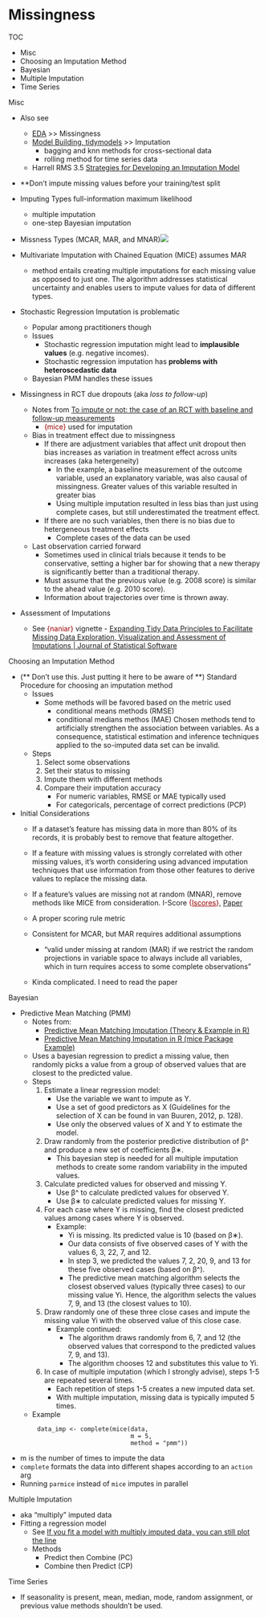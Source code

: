 # Missingness {#sec-missing}
TOC

-   Misc
-   Choosing an Imputation Method
-   Bayesian
-   Multiple Imputation
-   Time Series

Misc

-   Also see

    -   [EDA](EDA) \>\> Missingness
    -   [Model Building, tidymodels](Model%20Building,%20tidymodels) \>\> Imputation
        -   bagging and knn methods for cross-sectional data
        -   rolling method for time series data
    -   Harrell RMS 3.5 [Strategies for Developing an Imputation Model](https://hbiostat.org/rmsc/missing.html#strategies-for-developing-an-imputation-model)

-   \*\*Don't impute missing values before your training/test split

-   Imputing Types full-information maximum likelihood

    -   multiple imputation
    -   one-step Bayesian imputation

-   Missness Types (MCAR, MAR, and MNAR)![](./_resources/Missingness.resources/Screenshot%20(541).png)

-   Multivariate Imputation with Chained Equation (MICE) assumes MAR

    -   method entails creating multiple imputations for each missing value as opposed to just one. The algorithm addresses statistical uncertainty and enables users to impute values for data of different types.

-   Stochastic Regression Imputation is problematic

    -   Popular among practitioners though
    -   Issues
        -   Stochastic regression imputation might lead to **implausible values** (e.g. negative incomes).
        -   Stochastic regression imputation has **problems with heteroscedastic data**
    -   Bayesian PMM handles these issues

-   Missingness in RCT due dropouts (aka *loss to follow-up*)

    -   Notes from [To impute or not: the case of an RCT with baseline and follow-up measurements](https://www.rdatagen.net/post/2022-04-12-to-impute-or-not-the-case-of-an-rct-with-baseline-and-follow-up-measurements/)
        -   [{mice}]{style="color: #990000"} used for imputation
    -   Bias in treatment effect due to missingness
        -   If there are adjustment variables that affect unit dropout then bias increases as variation in treatment effect across units increases (aka hetergeneity)
            -   In the example, a baseline measurement of the outcome variable, used an explanatory variable, was also causal of missingness. Greater values of this variable resulted in greater bias
            -   Using multiple imputation resulted in less bias than just using complete cases, but still underestimated the treatment effect.
        -   If there are no such variables, then there is no bias due to hetergeneous treatment effects
            -   Complete cases of the data can be used
    -   Last observation carried forward
        -   Sometimes used in clinical trials because it tends to be conservative, setting a higher bar for showing that a new therapy is significantly better than a traditional therapy.
        -   Must assume that the previous value (e.g. 2008 score) is similar to the ahead value (e.g. 2010 score).
        -   Information about trajectories over time is thrown away.

-   Assessment of Imputations

    -   See [{naniar}]{style="color: #990000"} vignette - [Expanding Tidy Data Principles to Facilitate Missing Data Exploration, Visualization and Assessment of Imputations \| Journal of Statistical Software](https://www.jstatsoft.org/article/view/v105i07)

Choosing an Imputation Method

-   (\*\* Don't use this. Just putting it here to be aware of \*\*) Standard Procedure for choosing an imputation method
    -   Issues
        -   Some methods will be favored based on the metric used
            -   conditional means methods (RMSE)
            -   conditional medians methos (MAE) Chosen methods tend to artificially strengthen the association between variables. As a consequence, statistical estimation and inference techniques applied to the so-imputed data set can be invalid.
    -   Steps
        1.  Select some observations
        2.  Set their status to missing
        3.  Impute them with different methods
        4.  Compare their imputation accuracy
            -   For numeric variables, RMSE or MAE typically used
            -   For categoricals, percentage of correct predictions (PCP)
-   Initial Considerations
    -   If a dataset's feature has missing data in more than 80% of its records, it is probably best to remove that feature altogether.

    -   If a feature with missing values is strongly correlated with other missing values, it's worth considering using advanced imputation techniques that use information from those other features to derive values to replace the missing data.

    -   If a feature's values are missing not at random (MNAR), remove methods like MICE from consideration. I-Score [{]{style="color: #990000"}[Iscores](https://github.com/missValTeam/Iscores){style="color: #990000"}[}]{style="color: #990000"}, [Paper](https://arxiv.org/abs/2106.03742)

    -   A proper scoring rule metric

    -   Consistent for MCAR, but MAR requires additional assumptions

        -   "valid under missing at random (MAR) if we restrict the random projections in variable space to always include all variables, which in turn requires access to some complete observations"

    -   Kinda complicated. I need to read the paper

Bayesian

-   Predictive Mean Matching (PMM)
    -   Notes from:
        -   [Predictive Mean Matching Imputation (Theory & Example in R)](https://statisticsglobe.com/predictive-mean-matching-imputation-method/)
        -   [Predictive Mean Matching Imputation in R (mice Package Example)](https://opencodecom.net/post/2021-06-01-predictive-mean-matching-imputation-in-r-mice-package-example/)
    -   Uses a bayesian regression to predict a missing value, then randomly picks a value from a group of observed values that are closest to the predicted value.
    -   Steps
        1.  Estimate a linear regression model:
            -   Use the variable we want to impute as Y.
            -   Use a set of good predictors as X (Guidelines for the selection of X can be found in van Buuren, 2012, p. 128).
            -   Use only the observed values of X and Y to estimate the model.
        2.  Draw randomly from the posterior predictive distribution of β\^ and produce a new set of coefficients β∗.
            -   This bayesian step is needed for all multiple imputation methods to create some random variability in the imputed values.
        3.  Calculate predicted values for observed and missing Y.
            -   Use β\^ to calculate predicted values for observed Y.
            -   Use β∗ to calculate predicted values for missing Y.
        4.  For each case where Y is missing, find the closest predicted values among cases where Y is observed.
            -   Example:
                -   Yi is missing. Its predicted value is 10 (based on β∗).
                -   Our data consists of five observed cases of Y with the values 6, 3, 22, 7, and 12.
                -   In step 3, we predicted the values 7, 2, 20, 9, and 13 for these five observed cases (based on β\^).
                -   The predictive mean matching algorithm selects the closest observed values (typically three cases) to our missing value Yi. Hence, the algorithm selects the values 7, 9, and 13 (the closest values to 10).
        5.  Draw randomly one of these three close cases and impute the missing value Yi with the observed value of this close case.
            -   Example continued:
                -   The algorithm draws randomly from 6, 7, and 12 (the observed values that correspond to the predicted values 7, 9, and 13).
                -   The algorithm chooses 12 and substitutes this value to Yi.
        6.  In case of multiple imputation (which I strongly advise), steps 1-5 are repeated several times.
            -   Each repetition of steps 1-5 creates a new imputed data set.
            -   With multiple imputation, missing data is typically imputed 5 times.
    -   Example

```         
        data_imp <- complete(mice(data,
                                  m = 5,
                                  method = "pmm"))
```

-   m is the number of times to impute the data
-   `complete` formats the data into different shapes according to an `action` arg
-   Running `parmice` instead of `mice` imputes in parallel

Multiple Imputation

-   aka "multiply" imputed data
-   Fitting a regression model
    -   See [If you fit a model with multiply imputed data, you can still plot the line](https://solomonkurz.netlify.app/post/2021-10-21-if-you-fit-a-model-with-multiply-imputed-data-you-can-still-plot-the-line/)
    -   Methods
        -   Predict then Combine (PC)
        -   Combine then Predict (CP)

Time Series

-   If seasonality is present, mean, median, mode, random assignment, or previous value methods shouldn't be used.
